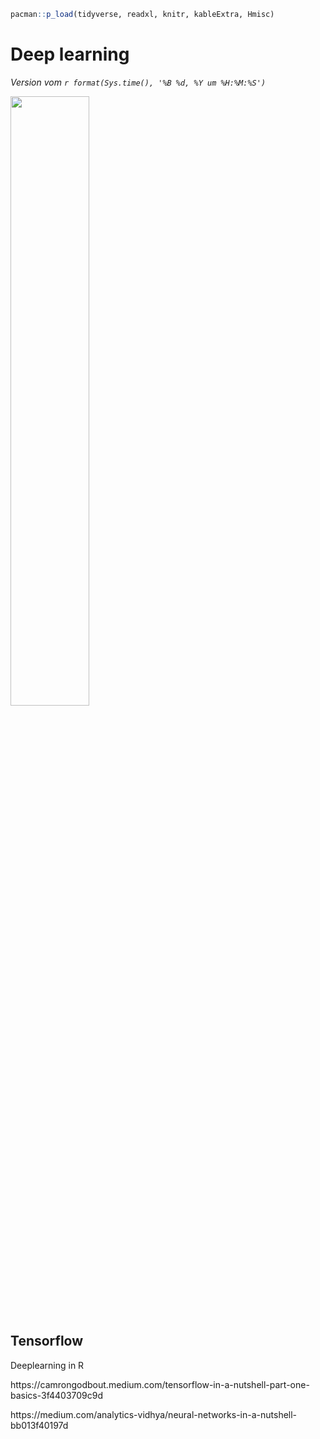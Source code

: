 ```r
pacman::p_load(tidyverse, readxl, knitr, kableExtra, Hmisc)
```

# Deep learning {#sec-deep-learning}

*Version vom `r format(Sys.time(), '%B %d, %Y um %H:%M:%S')`*

![](images/caution.png){fig-align="center" width="50%"}

## Tensorflow

Deeplearning in R

https://camrongodbout.medium.com/tensorflow-in-a-nutshell-part-one-basics-3f4403709c9d

https://medium.com/analytics-vidhya/neural-networks-in-a-nutshell-bb013f40197d
